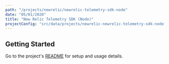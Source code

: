 ```yaml
---
path: "/projects/newrelic/newrelic-telemetry-sdk-node"
date: "05/01/2020"
title: "New Relic Telemetry SDK (Node)"
projectConfig: "src/data/projects/newrelic-newrelic-telemetry-sdk-node.json"
---
```


## Getting Started

Go to the project's [README](https://github.com/newrelic/newrelic-telemetry-sdk-node#readme) for setup and usage details.





